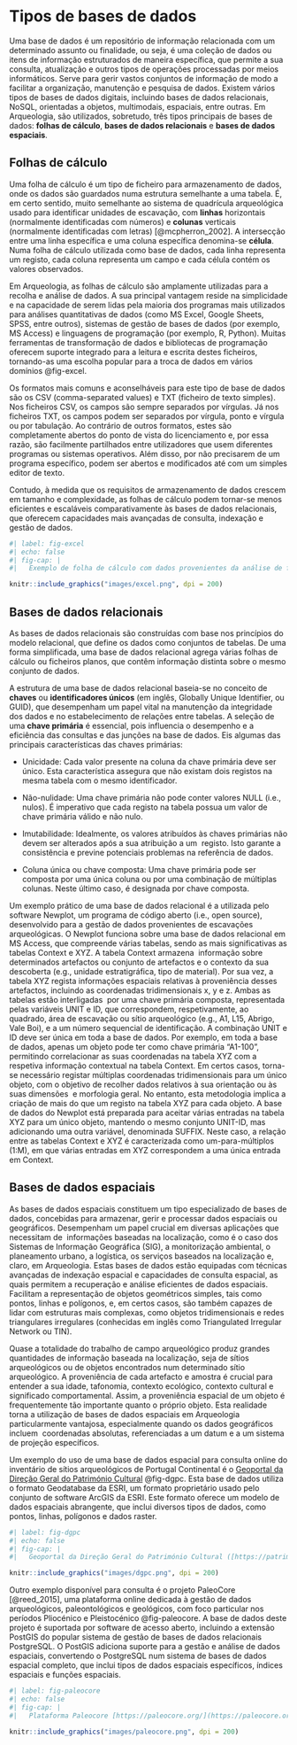 # Tipos de bases de dados

Uma base de dados é um repositório de informação relacionada com um determinado assunto ou finalidade, ou seja, é uma coleção de dados ou itens de informação estruturados de maneira específica, que permite a sua consulta, atualização e outros tipos de operações processadas por meios informáticos. Serve para gerir vastos conjuntos de informação de modo a facilitar a organização, manutenção e pesquisa de dados. Existem vários tipos de bases de dados digitais, incluindo bases de dados relacionais, NoSQL, orientadas a objetos, multimodais, espaciais, entre outras. Em Arqueologia, são utilizados, sobretudo, três tipos principais de bases de dados: **folhas de cálculo**, **bases de dados relacionais** e **bases de dados espaciais**.

## Folhas de cálculo

Uma folha de cálculo é um tipo de ficheiro para armazenamento de dados, onde os dados são guardados numa estrutura semelhante a uma tabela. É, em certo sentido, muito semelhante ao sistema de quadrícula arqueológica usado para identificar unidades de escavação, com **linhas** horizontais (normalmente identificadas com números) e **colunas** verticais (normalmente identificadas com letras) [@mcpherron_2002]. A intersecção entre uma linha específica e uma coluna específica denomina-se **célula**. Numa folha de cálculo utilizada como base de dados, cada linha representa um registo, cada coluna representa um campo e cada célula contém os valores observados.

Em Arqueologia, as folhas de cálculo são amplamente utilizadas para a recolha e análise de dados. A sua principal vantagem reside na simplicidade e na capacidade de serem lidas pela maioria dos programas mais utilizados para análises quantitativas de dados (como MS Excel, Google Sheets, SPSS, entre outros), sistemas de gestão de bases de dados (por exemplo, MS Access) e linguagens de programação (por exemplo, R, Python). Muitas ferramentas de transformação de dados e bibliotecas de programação oferecem suporte integrado para a leitura e escrita destes ficheiros, tornando-as uma escolha popular para a troca de dados em vários domínios @fig-excel.

Os formatos mais comuns e aconselháveis para este tipo de base de dados são os CSV (comma-separated values) e TXT (ficheiro de texto simples). Nos ficheiros CSV, os campos são sempre separados por vírgulas. Já nos ficheiros TXT, os campos podem ser separados por vírgula, ponto e vírgula ou por tabulação. Ao contrário de outros formatos, estes são completamente abertos do ponto de vista do licenciamento e, por essa razão, são facilmente partilhados entre utilizadores que usem diferentes programas ou sistemas operativos. Além disso, por não precisarem de um programa específico, podem ser abertos e modificados até com um simples editor de texto.

Contudo, à medida que os requisitos de armazenamento de dados crescem em tamanho e complexidade, as folhas de cálculo podem tornar-se menos eficientes e escaláveis comparativamente às bases de dados relacionais, que oferecem capacidades mais avançadas de consulta, indexação e gestão de dados.

```r
#| label: fig-excel
#| echo: false
#| fig-cap: | 
#|   Exemplo de folha de cálculo com dados provenientes da análise de ferramentas em pedra do sítio arqueológico de Vale Boi. Cada linha representa um artefacto, e cada coluna, uma das variáveis analisadas. Os dados presentes nas células representam os valores para cada uma das variáveis ou campos.

knitr::include_graphics("images/excel.png", dpi = 200)
```

## Bases de dados relacionais

As bases de dados relacionais são construídas com base nos princípios do modelo relacional, que define os dados como conjuntos de tabelas. De uma forma simplificada, uma base de dados relacional agrega várias folhas de cálculo ou ficheiros planos, que contêm informação distinta sobre o mesmo conjunto de dados.

A estrutura de uma base de dados relacional baseia-se no conceito de **chaves** ou **identificadores únicos** (em inglês, Globally Unique Identifier, ou GUID), que desempenham um papel vital na manutenção da integridade dos dados e no estabelecimento de relações entre tabelas. A seleção de uma **chave primária** é essencial, pois influencia o desempenho e a eficiência das consultas e das junções na base de dados. Eis algumas das principais características das chaves primárias:

-   Unicidade: Cada valor presente na coluna da chave primária deve ser único. Esta característica assegura que não existam dois registos na mesma tabela com o mesmo identificador.

-   Não-nulidade: Uma chave primária não pode conter valores NULL (i.e., nulos). É imperativo que cada registo na tabela possua um valor de chave primária válido e não nulo.

-   Imutabilidade: Idealmente, os valores atribuídos às chaves primárias não devem ser alterados após a sua atribuição a um  registo. Isto garante a consistência e previne potenciais problemas na referência de dados.

-   Coluna única ou chave composta: Uma chave primária pode ser composta por uma única coluna ou por uma combinação de múltiplas colunas. Neste último caso, é designada por chave composta.

Um exemplo prático de uma base de dados relacional é a utilizada pelo software Newplot, um programa de código aberto (i.e., open source), desenvolvido para a gestão de dados provenientes de escavações arqueológicas. O Newplot funciona sobre uma base de dados relacional em MS Access, que compreende várias tabelas, sendo as mais significativas as tabelas Context e XYZ. A tabela Context armazena  informação sobre determinados artefactos ou conjunto de artefactos e o contexto da sua descoberta (e.g., unidade estratigráfica, tipo de material). Por sua vez, a  tabela XYZ regista informações espaciais relativas à proveniência desses artefactos, incluindo as coordenadas tridimensionais x, y e z. Ambas as tabelas estão interligadas  por uma chave primária composta, representada pelas variáveis UNIT e ID, que correspondem, respetivamente, ao quadrado, área de escavação ou sítio arqueológico (e.g., A1, L15, Abrigo, Vale Boi), e a um número sequencial de identificação. A combinação UNIT e ID deve ser única em toda a base de dados. Por exemplo, em toda a base de dados, apenas um objeto pode ter como chave primária "A1-100", permitindo correlacionar as suas coordenadas na tabela XYZ com a respetiva informação contextual na tabela Context. Em certos casos, torna-se necessário registar múltiplas coordenadas tridimensionais para um único objeto, com o objetivo de recolher dados relativos à sua orientação ou às suas dimensões  e morfologia geral. No entanto, esta metodologia implica a criação de mais do que um registo na tabela XYZ para cada objeto. A base de dados do Newplot está preparada para aceitar várias entradas na tabela XYZ para um único objeto, mantendo o mesmo conjunto UNIT-ID, mas adicionando uma outra variável, denominada SUFFIX. Neste caso, a relação entre as tabelas Context e XYZ é caracterizada como um-para-múltiplos (1:M), em que várias entradas em XYZ correspondem a uma única entrada em Context.

## Bases de dados espaciais

As bases de dados espaciais constituem um tipo especializado de bases de dados, concebidas para armazenar, gerir e processar dados espaciais ou geográficos. Desempenham um papel crucial em diversas aplicações que necessitam de  informações baseadas na localização, como é o caso dos Sistemas de Informação Geográfica (SIG), a monitorização ambiental, o planeamento urbano, a logística, os serviços baseados na localização e, claro, em Arqueologia. Estas bases de dados estão equipadas com técnicas avançadas de indexação espacial e capacidades de consulta espacial, as quais permitem a recuperação e análise eficientes de dados espaciais. Facilitam a representação de objetos geométricos simples, tais como pontos, linhas e polígonos, e, em certos casos, são também capazes de lidar com estruturas mais complexas, como objetos tridimensionais e redes triangulares irregulares (conhecidas em inglês como Triangulated Irregular Network ou TIN).

Quase a totalidade do trabalho de campo arqueológico produz grandes quantidades de informação baseada na localização, seja de sítios arqueológicos ou de objetos encontrados num determinado sítio arqueológico. A proveniência de cada artefacto e amostra é crucial para entender a sua idade, tafonomia, contexto ecológico, contexto cultural e significado comportamental. Assim, a proveniência espacial de um objeto é frequentemente tão importante quanto o próprio objeto. Esta realidade torna a utilização de bases de dados espaciais em Arqueologia particularmente vantajosa, especialmente quando os dados geográficos incluem  coordenadas absolutas, referenciadas a um datum e a um sistema de projeção específicos.

Um exemplo do uso de uma base de dados espacial para consulta online do inventário de sítios arqueológicos de Portugal Continental é o [Geoportal da Direção Geral do Património Cultural](https://patrimoniodgpc.maps.arcgis.com/apps/webappviewer/index.html?id=5cb4735d7d7743a39a16d7269a753a4a) @fig-dgpc. Esta base de dados utiliza o formato Geodatabase da ESRI, um formato proprietário usado pelo conjunto de software ArcGIS da ESRI. Este formato oferece um modelo de dados espaciais abrangente, que inclui diversos tipos de dados, como pontos, linhas, polígonos e dados raster.

```r
#| label: fig-dgpc
#| echo: false
#| fig-cap: | 
#|   Geoportal da Direção Geral do Património Cultural ([https://patrimoniodgpc.maps.arcgis.com](https://patrimoniodgpc.maps.arcgis.com)).

knitr::include_graphics("images/dgpc.png", dpi = 200)
```

Outro exemplo disponível para consulta é o projeto PaleoCore [@reed_2015], uma plataforma online dedicada à gestão de dados arqueológicos, paleontológicos e geológicos, com foco particular nos períodos Pliocénico e Pleistocénico @fig-paleocore. A base de dados deste projeto é suportada por software de acesso aberto, incluindo a extensão PostGIS do popular sistema de gestão de bases de dados relacionais PostgreSQL. O PostGIS adiciona suporte para a gestão e análise de dados espaciais, convertendo o PostgreSQL num sistema de bases de dados espacial completo, que inclui tipos de dados espaciais específicos, índices espaciais e funções espaciais.


```r
#| label: fig-paleocore
#| echo: false
#| fig-cap: | 
#|   Plataforma Paleocore [https://paleocore.org/](https://paleocore.org/), dedicada à gestão de dados arqueológicos, paleontológicos e geológicos, com foco particular nos períodos Pliocénico e Pleistocénico.

knitr::include_graphics("images/paleocore.png", dpi = 200)
```